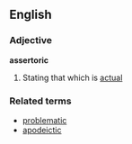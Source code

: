 ==English==
===Adjective===
'''assertoric'''
#Stating that which is [[actual]]
===Related terms===
*[[problematic]]
*[[apodeictic]]